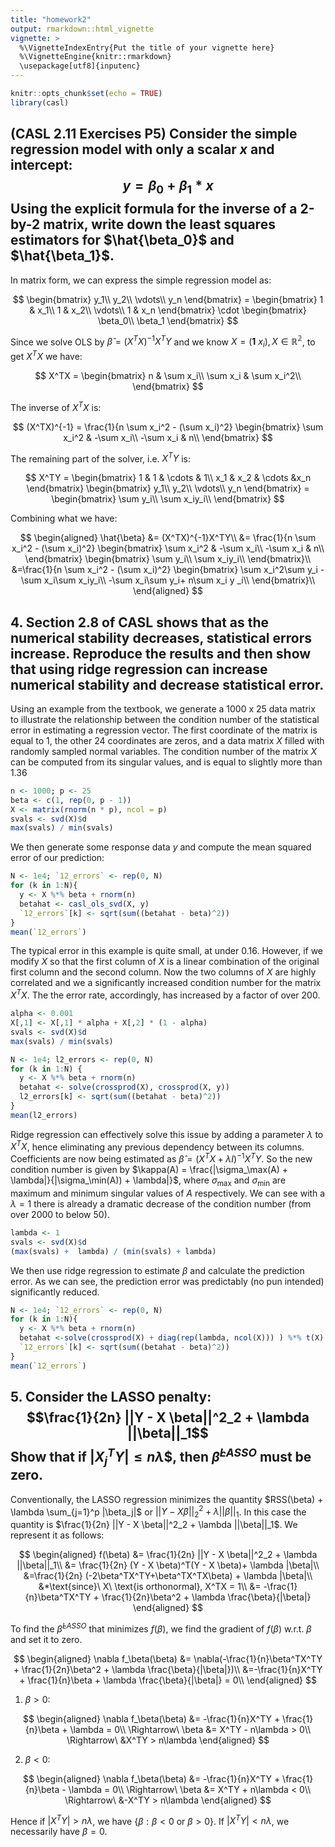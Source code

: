 ```yaml
---
title: "homework2"
output: rmarkdown::html_vignette
vignette: >
  %\VignetteIndexEntry{Put the title of your vignette here}
  %\VignetteEngine{knitr::rmarkdown}
  \usepackage[utf8]{inputenc}
---
```


```r
knitr::opts_chunk$set(echo = TRUE)
library(casl)
```

## (CASL 2.11 Exercises P5) Consider the simple regression model with only a scalar *x* and intercept: $$y = \beta_0 + \beta_1 * x$$ Using the explicit formula for the inverse of a 2-by-2 matrix, write down the least squares estimators for $\hat{\beta_0}$ and $\hat{\beta_1}$.

In matrix form, we can express the simple regression model as:

$$
\begin{bmatrix}
y_1\\
y_2\\
\vdots\\
y_n
\end{bmatrix}
=
\begin{bmatrix}
1 & x_1\\
1 & x_2\\
\vdots\\
1 & x_n
\end{bmatrix}
\cdot
\begin{bmatrix}
\beta_0\\
\beta_1
\end{bmatrix}
$$

Since we solve OLS by $\hat{\beta} = (X^TX)^{-1}X^TY$ and we know $X = (\boldsymbol{1}\ x_i), X\in \mathbb{R^2}$, to get $X^TX$ we have:

$$
X^TX = 
\begin{bmatrix}
n & \sum x_i\\
\sum x_i & \sum x_i^2\\
\end{bmatrix}
$$

The inverse of $X^TX$ is:

$$
(X^TX)^{-1} = 
\frac{1}{n \sum x_i^2 - (\sum x_i)^2}
\begin{bmatrix}
\sum x_i^2 & -\sum x_i\\
-\sum x_i & n\\
\end{bmatrix}
$$

The remaining part of the solver, i.e. $X^TY$ is:

$$
X^TY = 
\begin{bmatrix}
1 & 1 & \cdots & 1\\
x_1 & x_2 & \cdots &x_n
\end{bmatrix}
\begin{bmatrix}
y_1\\
y_2\\
\vdots\\
y_n
\end{bmatrix}
=
\begin{bmatrix}
\sum y_i\\
\sum x_iy_i\\
\end{bmatrix}
$$

Combining what we have:

$$
\begin{aligned}
\hat{\beta} &= (X^TX)^{-1}X^TY\\
&= 
\frac{1}{n \sum x_i^2 - (\sum x_i)^2}
\begin{bmatrix}
\sum x_i^2 & -\sum x_i\\
-\sum x_i & n\\
\end{bmatrix}
\begin{bmatrix}
\sum y_i\\
\sum x_iy_i\\
\end{bmatrix}\\
&=\frac{1}{n \sum x_i^2 - (\sum x_i)^2}
\begin{bmatrix}
\sum x_i^2\sum y_i - \sum x_i\sum x_iy_i\\
-\sum x_i\sum y_i+ n\sum x_i y _i\\
\end{bmatrix}\\
\end{aligned}
$$

## 4. Section 2.8 of CASL shows that as the numerical stability decreases, statistical errors increase. Reproduce the results and then show that using ridge regression can increase numerical stability and decrease statistical error.

Using an example from the textbook, we generate a $1000$ x $25$ data matrix to illustrate the relationship between the condition number of the statistical error in estimating a regression vector. The first coordinate of the matrix is equal to 1, the other 24 coordinates are zeros, and a data matrix $X$ filled with randomly sampled normal variables. The condition number of the matrix $X$ can be computed from its singular values, and is equal to slightly more than $1.36$

```r
n <- 1000; p <- 25
beta <- c(1, rep(0, p - 1))
X <- matrix(rnorm(n * p), ncol = p)
svals <- svd(X)$d
max(svals) / min(svals)
```

We then generate some response data $y$ and compute the mean squared error of our prediction:

```r
N <- 1e4; `12_errors` <- rep(0, N)
for (k in 1:N){
  y <- X %*% beta + rnorm(n)
  betahat <- casl_ols_svd(X, y)
  `12_errors`[k] <- sqrt(sum((betahat - beta)^2))
}
mean(`12_errors`)
```

The typical error in this example is quite small, at under 0.16. However, if we modify $X$ so that the first column of $X$ is a linear combination of the original first column and the second column. Now the two columns of $X$ are highly correlated and we a significantly increased condition number for the matrix $X^TX$. The the error rate, accordingly, has increased by a factor of over $200$.

```r
alpha <- 0.001
X[,1] <- X[,1] * alpha + X[,2] * (1 - alpha)
svals <- svd(X)$d
max(svals) / min(svals)

N <- 1e4; l2_errors <- rep(0, N)
for (k in 1:N) {
  y <- X %*% beta + rnorm(n)
  betahat <- solve(crossprod(X), crossprod(X, y))
  l2_errors[k] <- sqrt(sum((betahat - beta)^2))
}
mean(l2_errors)
```

Ridge regression can effectively solve this issue by adding a parameter $\lambda$ to $X^TX$, hence eliminating any previous dependency between its columns. Coefficients are now being estimated as $\hat{\beta} = (X^TX + \lambda I)^{-1}X^TY$. So the new condition number is given by $\kappa(A) = \frac{|\sigma_\max(A) + \lambda|}{|\sigma_\min(A)) + \lambda|}$, where $\sigma_\max$ and $\sigma_\min$ are maximum and minimum singular values of $A$ respectively. We can see with a $\lambda= 1$ there is already a dramatic decrease of the condition number (from over $2000$ to below $50$).

```r
lambda <- 1
svals <- svd(X)$d
(max(svals) +  lambda) / (min(svals) + lambda)
```

We then use ridge regression to estimate $\beta$ and calculate the prediction error. As we can see, the prediction error was predictably (no pun intended) significantly reduced. 

```r
N <- 1e4; `12_errors` <- rep(0, N)
for (k in 1:N){
  y <- X %*% beta + rnorm(n)
  betahat <-solve(crossprod(X) + diag(rep(lambda, ncol(X))) ) %*% t(X) %*% y 
  `12_errors`[k] <- sqrt(sum((betahat - beta)^2))
}
mean(`12_errors`)
```


## 5. Consider the LASSO penalty: $$\frac{1}{2n} ||Y - X \beta||^2_2 + \lambda ||\beta||_1$$Show that if $|X_j^TY| \le n \lambda$$, then $\hat{\beta}^{LASSO}$ must be zero.

Conventionally, the LASSO regression minimizes the quantity $RSS(\beta) + \lambda \sum_{j=1}^p |\beta_j|$ or $||Y - X \beta||^2_2 + \lambda ||\beta||_1$. In this case the quantity is $\frac{1}{2n} ||Y - X \beta||^2_2 + \lambda ||\beta||_1$. We represent it as follows:

$$
\begin{aligned}
f(\beta) &= \frac{1}{2n} ||Y - X \beta||^2_2 + \lambda ||\beta||_1\\ 
&= \frac{1}{2n} (Y - X \beta)^T(Y - X \beta)+ \lambda |\beta|\\
&=\frac{1}{2n} (-2\beta^TX^TY+\beta^TX^TX\beta) + \lambda |\beta|\\
&*\text{since}\ X\ \text{is orthonormal}, X^TX = 1\\
&= -\frac{1}{n}\beta^TX^TY + \frac{1}{2n}\beta^2 +  \lambda \frac{\beta}{|\beta|}
\end{aligned}
$$


To find the $\hat{\beta}^{LASSO}$ that minimizes $f(\beta)$, we find the gradient of $f(\beta)$ w.r.t. $\beta$ and set it to zero.

$$
\begin{aligned}
\nabla f_\beta(\beta) &= \nabla(-\frac{1}{n}\beta^TX^TY + \frac{1}{2n}\beta^2 +  \lambda \frac{\beta}{|\beta|})\\ 
&=-\frac{1}{n}X^TY +  \frac{1}{n}\beta + \lambda \frac{\beta}{|\beta|} = 0\\
\end{aligned}
$$

(1) $\beta > 0$:

$$
\begin{aligned}
\nabla f_\beta(\beta) &= -\frac{1}{n}X^TY + \frac{1}{n}\beta +  \lambda = 0\\
\Rightarrow\ \beta &= X^TY - n\lambda > 0\\
\Rightarrow\ &X^TY > n\lambda
\end{aligned}
$$

(2) $\beta < 0$:

$$
\begin{aligned}
\nabla f_\beta(\beta) &= -\frac{1}{n}X^TY + \frac{1}{n}\beta -  \lambda = 0\\
\Rightarrow\ \beta &= X^TY + n\lambda < 0\\
\Rightarrow\ &-X^TY > n\lambda
\end{aligned}
$$

Hence if $|X^TY| > n\lambda$, we have $\{\beta: \beta < 0\ \text{or}\ \beta > 0\}$. If $|X^TY| <  n\lambda$, we necessarily have $\beta = 0$.


